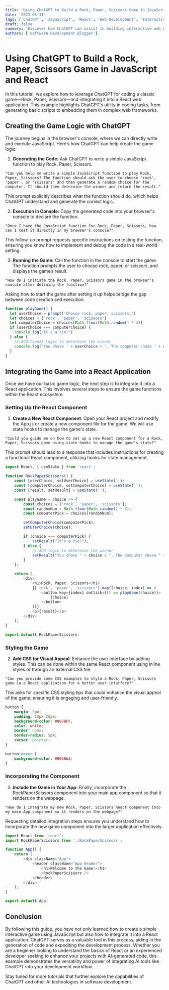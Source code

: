```yaml
---
title: 'Using ChatGPT to Build a Rock, Paper, Scissors Game in JavaScript and React'
date: '2023-05-31'
tags: ['ChatGPT', 'JavaScript', 'React', 'Web Development', 'Interactive Games']
draft: false
summary: 'Discover how ChatGPT can assist in building interactive web games like Rock, Paper, Scissors. This post walks you through creating the game in JavaScript and integrating it into a React application, showcasing the practical uses of AI in coding.'
authors: ['Software Development Blogger']
---
```


# Using ChatGPT to Build a Rock, Paper, Scissors Game in JavaScript and React

In this tutorial, we explore how to leverage ChatGPT for coding a classic game—Rock, Paper, Scissors—and integrating it into a React web application. This example highlights ChatGPT's utility in coding tasks, from generating basic scripts to embedding them in complex web frameworks.

## Creating the Game Logic with ChatGPT

The journey begins in the browser's console, where we can directly write and execute JavaScript. Here’s how ChatGPT can help create the game logic:

1. **Generating the Code:** Ask ChatGPT to write a simple JavaScript function to play Rock, Paper, Scissors.

```plainText
"Can you help me write a simple JavaScript function to play Rock, Paper, Scissors? The function should ask the user to choose 'rock', 'paper', or 'scissors' and then generate a random choice for the computer. It should then determine the winner and return the result."
```

This prompt explicitly describes what the function should do, which helps ChatGPT understand and generate the correct logic.

2. **Execution in Console:** Copy the generated code into your browser's console to declare the function.

```plainText
"Once I have the JavaScript function for Rock, Paper, Scissors, how can I test it directly in my browser's console?"
```

This follow-up prompt requests specific instructions on testing the function, ensuring you know how to implement and debug the code in a real-world setting.

3. **Running the Game:** Call the function in the console to start the game. The function prompts the user to choose rock, paper, or scissors, and displays the game’s result.

```plainText
"How do I initiate the Rock, Paper, Scissors game in the browser's console after defining the function?"
```

Asking how to start the game after setting it up helps bridge the gap between code creation and execution.

```javascript
function playGame() {
  let userChoice = prompt('Choose rock, paper, scissors:')
  let choices = ['rock', 'paper', 'scissors']
  let computerChoice = choices[Math.floor(Math.random() * 3)]
  if (userChoice === computerChoice) {
    console.log("It's a tie!")
  } else {
    // Additional logic to determine the winner
    console.log('You chose ' + userChoice + '. The computer chose ' + computerChoice + '.')
  }
}
```

## Integrating the Game into a React Application

Once we have our basic game logic, the next step is to integrate it into a React application. This involves several steps to ensure the game functions within the React ecosystem.

### Setting Up the React Component

1. **Create a New React Component**: Open your React project and modify the App.js or create a new component file for the game. We will use state hooks to manage the game's state.

```plainText
"Could you guide me on how to set up a new React component for a Rock, Paper, Scissors game using state hooks to manage the game's state?"
```

This prompt should lead to a response that includes instructions for creating a functional React component, utilizing hooks for state management.

```JavaScript
import React, { useState } from 'react';

function RockPaperScissors() {
    const [userChoice, setUserChoice] = useState('');
    const [computerChoice, setComputerChoice] = useState('');
    const [result, setResult] = useState('');

    const playGame = choice => {
        const choices = ['rock', 'paper', 'scissors'];
        const randomNum = Math.floor(Math.random() * 3);
        const computerPick = choices[randomNum];

        setComputerChoice(computerPick);
        setUserChoice(choice);

        if (choice === computerPick) {
            setResult("It's a tie!");
        } else {
            // Add logic to determine the winner
            setResult("You chose " + choice + ". The computer chose " + computerPick + ".");
        }
    };

    return (
        <div>
            <h1>Rock, Paper, Scissors</h1>
            {['rock', 'paper', 'scissors'].map((choice, index) => (
                <button key={index} onClick={() => playGame(choice)}>
                    {choice}
                </button>
            ))}
            <p>{result}</p>
        </div>
    );
}

export default RockPaperScissors;
```

### Styling the Game

2. **Add CSS for Visual Appeal**: Enhance the user interface by adding styles. This can be done within the same React component using inline styles or through an external CSS file.

```plainText
"Can you provide some CSS examples to style a Rock, Paper, Scissors game in a React application for a better user interface?"
```

This asks for specific CSS styling tips that could enhance the visual appeal of the game, ensuring it is engaging and user-friendly.

```CSS
button {
    margin: 5px;
    padding: 10px 20px;
    background-color: #007BFF;
    color: white;
    border: none;
    border-radius: 5px;
    cursor: pointer;
}

button:hover {
    background-color: #0056b3;
}
```

### Incorporating the Component

3. **Include the Game in Your App**: Finally, incorporate the RockPaperScissors component into your main app component so that it renders on the webpage.

```plainText
"How do I integrate my new Rock, Paper, Scissors React component into my main App component so it renders on the webpage?"
```

Requesting detailed integration steps ensures you understand how to incorporate the new game component into the larger application effectively.

```JavaScript
import React from 'react';
import RockPaperScissors from './RockPaperScissors';

function App() {
    return (
        <div className="App">
            <header className="App-header">
                <h1>Welcome to the Game!</h1>
                <RockPaperScissors />
            </header>
        </div>
    );
}

export default App;
```

## Conclusion

By following this guide, you have not only learned how to create a simple interactive game using JavaScript but also how to integrate it into a React application. ChatGPT serves as a valuable tool in this process, aiding in the generation of code and expediting the development process. Whether you are a beginner looking to understand the basics of React or an experienced developer seeking to enhance your projects with AI-generated code, this example demonstrates the versatility and power of integrating AI tools like ChatGPT into your development workflow.

Stay tuned for more tutorials that further explore the capabilities of ChatGPT and other AI technologies in software development.
